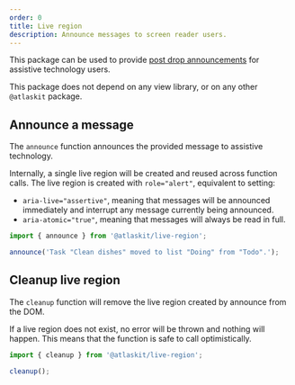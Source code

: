 ```yaml
---
order: 0
title: Live region
description: Announce messages to screen reader users.
---
```



This package can be used to provide [post drop announcements](/components/pragmatic-drag-and-drop/accessibility-guidelines) for assistive technology users.

<SectionMessage>

This package does not depend on any view library, or on any other `@atlaskit` package.

</SectionMessage>

## Announce a message

The `announce` function announces the provided message to assistive technology.

Internally, a single live region will be created and reused across function calls. The live region is created with `role="alert"`, equivalent to setting:

- `aria-live="assertive"`, meaning that messages will be announced immediately and interrupt any message currently being announced.
- `aria-atomic="true"`, meaning that messages will always be read in full.

```ts
import { announce } from '@atlaskit/live-region';

announce('Task "Clean dishes" moved to list "Doing" from "Todo".');
```

## Cleanup live region

The `cleanup` function will remove the live region created by announce from the DOM.

If a live region does not exist, no error will be thrown and nothing will happen. This means that the function is safe to call optimistically.

```ts
import { cleanup } from '@atlaskit/live-region';

cleanup();
```

